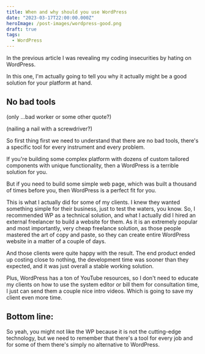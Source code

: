 ```yaml
---
title: When and why should you use WordPress
date: "2023-03-17T22:00:00.000Z"
heroImage: /post-images/wordpress-good.png
draft: true
tags:
  - WordPress
---
```


In the previous article I was revealing my coding insecurities by hating on WordPress.

In this one, I'm actually going to tell you why it actually might be a good solution for your platform at hand.

## No bad tools

(only ...bad worker or some other quote?)

(nailing a nail with a screwdriver?)

So first thing first we need to understand that there are no bad tools, there's a specific tool for every instrument and every problem.

If you're building some complex platform with dozens of custom tailored components with unique functionality, then a WordPress is a terrible solution for you.

But if you need to build some simple web page, which was built a thousand of times before you, then WordPress is a perfect fit for you.

This is what I actually did for some of my clients. I knew they wanted something simple for their business, just to test the waters, you know. So, I recommended WP as a technical solution, and what I actually did I hired an external freelancer to build a website for them. As it is an extremely popular and most importantly, very cheap freelance solution, as those people mastered the art of copy and paste, so they can create entire WordPress website in a matter of a couple of days.

And those clients were quite happy with the result. The end product ended up costing close to nothing, the development time was sooner than they expected, and it was just overall a stable working solution.

Plus, WordPress has a ton of YouTube resources, so I don't need to educate my clients on how to use the system editor or bill them for consultation time, I just can send them a couple nice intro videos. Which is going to save my client even more time.

## Bottom line:

So yeah, you might not like the WP because it is not the cutting-edge technology, but we need to remember that there's a tool for every job and for some of them there's simply no alternative to WordPress.
